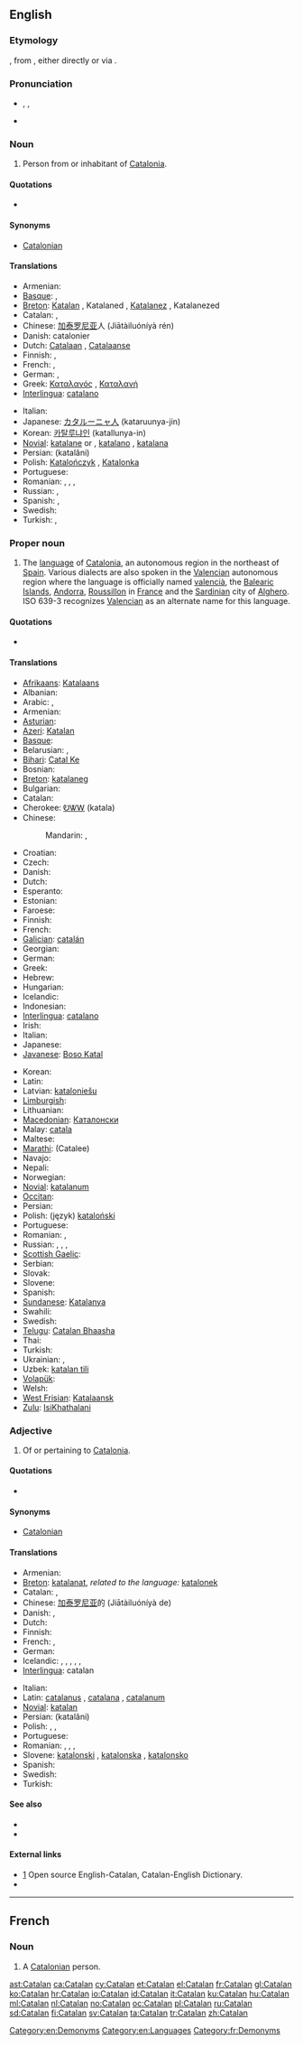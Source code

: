{{also|catalan|catalán}}
==English==
{{slim-wikipedia}}

===Etymology===
{{etyl|enm}} {{term|Catalane|lang=enm}}, from {{etyl|ca}} {{term|català|lang=ca}}, either directly or via {{etyl|es|-}} {{term|catalán|lang=es}}.

===Pronunciation===
* {{enPR|kăt'ə-lăn}}, {{IPA|/ˈkæ.tə.ˌlæn/}}, {{SAMPA|/"k{t@l{n/}}
* {{audio|En-us-Catalan.ogg|Audio (US)}}

===Noun===
{{en-noun}}

# Person from or inhabitant of [[Catalonia]].

====Quotations====
* {{seeCites}}

====Synonyms====
* [[Catalonian]]

====Translations====
{{trans-top|person from Catalonia}}
* Armenian: {{t|hy|կատալոնացի|tr=katalonac'i}}
* [[Basque]]: {{t|eu|kataluniar|xs=Basque}}, {{t+|eu|katalan|xs=Basque}}
* [[Breton]]: [[Katalan]] {{m}}, Katalaned {{p}}, [[Katalanez]] {{f}}, Katalanezed {{f|p}}
* Catalan: {{t+|ca|català|m}}, {{t+|ca|catalana|f}}
* Chinese: [[加泰罗尼亚]]人 (Jiātàiluóníyà rén)
* Danish: catalonier {{c}}
* Dutch: [[Catalaan]] {{m}}, [[Catalaanse]] {{f}}
* Finnish: {{t+|fi|katalaani}}, {{t+|fi|katalonialainen}}
* French: {{t+|fr|Catalan|m}}, {{t+|fr|Catalane|f}}
* German: {{t+|de|Katalane|m}}, {{t+|de|Katalanin|f}}
* Greek: [[Καταλανός]] {{m}}, [[Καταλανή]] {{f}}
* [[Interlingua]]: [[catalano]]
{{trans-mid}}
* Italian: {{t+|it|catalano}}
* Japanese: [[カタルーニャ人]] (kataruunya-jin)
* Korean: [[카탈루냐인]] (katallunya-in)
* [[Novial]]: [[katalane]] {{m}} or {{f}}, [[katalano]] {{m}}, [[katalana]] {{f}}
* Persian: {{fa-Arab|[[کاتالانی]]}} (katalâni)
* Polish: [[Katalończyk]] {{m}}, [[Katalonka]] {{f}}
* Portuguese: {{t+|pt|catalão|m}}
* Romanian: {{t+|ro|catalan|m}}, {{t+|ro|catalană|f}}, {{t-|ro|catalani|m|p}}, {{t-|ro|catalane|f|p}}
* Russian: {{t+|ru|каталонец|m|tr=katalon'éc}}, {{t+|ru|каталонка|f|tr=katalónka}}
* Spanish: {{t+|es|catalán|m}}, {{t-|es|catalana|f}}
* Swedish: {{t+|sv|katalan|c}}
* Turkish: {{t|tr|Katalan}}, {{t|tr|Katalonyalı}}
{{trans-bottom}}
{{interwiktionary|code=ca}}

===Proper noun===
{{en-proper noun}}

# The [[language]] of [[w:Catalonia|Catalonia]], an autonomous region in the northeast of [[Spain]]. Various dialects are also spoken in the [[w:Valencia|Valencia]]n autonomous region where the language is officially named [[valencià]], the [[w:Balearic Islands|Balearic Islands]], [[w:Andorra|Andorra]], [[w:Roussillon|Roussillon]] in [[w:France|France]] and the [[w:Sardinia|Sardinia]]n city of [[w:Alghero|Alghero]]. ISO 639-3 recognizes [[Valencian]] as an alternate name for this language.

====Quotations====
* {{seeCites}}

====Translations====
{{trans-top|the language of Catalonia}}
* [[Afrikaans]]: [[Katalaans]]
* Albanian: {{t|sq|Katalonisht|xs=Albanian}}
* Arabic: {{t|ar|القطلونية|f|tr=al-qaʈaluníya|sc=Arab}}, {{t|ar|الكتلانية|f|tr=al-katalaníya|sc=Arab}}
* Armenian: {{t-|hy|կատալաներեն|tr=katalaneren}}
* [[Asturian]]: {{t|ast|Catalán|xs=Asturian}}
* [[Azeri]]: [[Katalan]]
* [[Basque]]: {{t|eu|Katalan|xs=Basque}}
* Belarusian: {{t|be|каталонская мова|f|tr=katalónskaja móva|sc=Cyrl}}, {{t|be|каталонская|f|tr=katalónskaja|sc=Cyrl}}
* [[Bihari]]: [[Catal Ke]]
* Bosnian: {{t-|bs|katalonski}}
* [[Breton]]: [[katalaneg]] {{m}}
* Bulgarian: {{t-|bg|каталонски|tr=katalonski}}
* Catalan: {{t+|ca|català|m}}
* Cherokee: [[ᎧᏔᎳ]] (katala)
* Chinese:
*: Mandarin: {{t|zh|加泰羅尼亞語|sc=Hani}}, {{t|zh|加泰罗尼亚语|tr=Jiātàiluóníyǎ yǔ|sc=Hani}}
* Croatian: {{t-|hr|katalonski}}
* Czech: {{t+|cs|katalánsky}}
* Danish: {{t-|da|catalansk}}
* Dutch: {{t+|nl|Catalaans}}
* Esperanto: {{t+|eo|kataluna|xs=Esperanto}}
* Estonian: {{t-|et|katalaani}}
* Faroese: {{t|fo|Katalandskt}}
* Finnish: {{t+|fi|katalaani}}
* French: {{t+|fr|catalan|m}}
* [[Galician]]: [[catalán]]
* Georgian: {{t|ka|კატალანური|tr=katalanuri|sc=Geor}}
* German: {{t+|de|Katalanisch|n}}
* Greek: {{t|el|καταλανικά|n|p|tr=katalaniká|sc=Grek}}
* Hebrew: {{t|he|קטלונית|sc=Hebr}}
* Hungarian: {{t+|hu|katalán}}
* Icelandic: {{t+|is|katalónska}}
* Indonesian: {{t-|id|katalan|xs=Indonesian}}
* [[Interlingua]]: [[catalano]]
* Irish: {{t|ga|Catalóinis}}
* Italian: {{t+|it|catalano}}
* Japanese: {{t|ja|カタルーニャ語|tr=Katarūnya-go|sc=Jpan}}
* [[Javanese]]: [[Boso Katal]]
{{trans-mid}}
* Korean: {{t|ko|카탈로니아어|tr=Katallonia-eo|sc=Kore}}
* Latin: {{t-|la|catalana}}
* Latvian: [[kataloniešu]]
* [[Limburgish]]: {{t|li|Katteläönsj|n|xs=Limburgish}}
* Lithuanian: {{t+|lt|katalonų|xs=Lithuanian}}
* [[Macedonian]]: [[Каталонски]]
* Malay: [[catala]]
* Maltese: {{t-|mt|katalan|xs=Maltese}}
* [[Marathi]]: (Catalee)
* Navajo: {{tø|nv|Kʼatalą́ą́ bizaad}}
* Nepali: {{t|ne|क्याटालन|sc=Deva}}
* Norwegian: {{t|no|katalansk}}
* [[Novial]]: [[katalanum]]
* [[Occitan]]: {{t+|oc|catalan|xs=Occitan}}
* Persian: {{t|fa|کاتالانی|tr=katalâni|sc=fa-Arab}}
* Polish: (język) [[kataloński]] {{m}}
* Portuguese: {{t+|pt|catalão}}
* Romanian: {{t-|ro|limba catalană|f}}, {{t+|ro|catalană|f}}
* Russian: {{t|ru|каталанский|m|tr=katalánskij|sc=Cyrl}}, {{t|ru|каталанский язык|m|tr=katalánskij jazýk|sc=Cyrl}}, {{t|ru|каталонский|m|tr=katalónskij|sc=Cyrl}}, {{t|ru|каталонский язык|m|tr=katalónskij jazýk|sc=Cyrl}}
* [[Scottish Gaelic]]: {{t-|gd|Catalanais|xs=Scottish Gaelic}}
* Serbian: {{t-|sr|katalonski|m}}
* Slovak: {{t|sk|katalánčina|f}}
* Slovene: {{t+|sl|katalonščina|f}}
* Spanish: {{t+|es|catalán}}
* [[Sundanese]]: [[Katalanya]]
* Swahili: {{t|sw|Kikatalan|xs=Swahili}}
* Swedish: {{t+|sv|katalanska}}
* [[Telugu]]: [[Catalan Bhaasha]]
* Thai: {{t|th|ภาษาคาตาลัน|tr=paasăa kaadtaalan|sc=Thai}}
* Turkish: {{t+|tr|Katalanca}}
* Ukrainian: {{t|uk|каталанська мова|f|tr=kataláns’ka móva|sc=Cyrl}}, {{t|uk|каталанська|f|tr=kataláns’ka|sc=Cyrl}}
* Uzbek: [[katalan tili]]
* [[Volapük]]: {{t+|vo|Katalonänapük|xs=Volapük}}
* Welsh: {{t|cy|Catalaneg|xs=Welsh}}
* [[West Frisian]]: [[Katalaansk]]
* [[Zulu]]: [[IsiKhathalani]]
{{trans-bottom}}

===Adjective===
{{en-adj|-}}

# Of or pertaining to [[Catalonia]].

====Quotations====
* {{seeCites}}

====Synonyms====
* [[Catalonian]]

====Translations====
{{trans-top|of or pertaining to Catalonia}}
* Armenian: {{t|hy|կատալոնական|tr=katalonakan}}
* [[Breton]]: [[katalanat]], ''related to the language:'' [[katalonek]]
* Catalan: {{t+|ca|català|m}}, {{t+|ca|catalana|f}}
* Chinese: [[加泰罗尼亚]]的 (Jiātàiluóníyà de)
* Danish: {{t|da|catalansk}}, {{t|da|catalonsk}}
* Dutch: {{t+|nl|Catalaans}}
* Finnish: {{t+|fi|katalonialainen}}
* French: {{t+|fr|catalan|m}}, {{t+|fr|catalane|f}}
* German: {{t+|de|katalanisch}}
* Icelandic: {{t|is|katalónskur|m}}, {{t|is|katalónsk|f}}, {{t|is|katalónskt|n}}, {{t|is|katalónskir|m|p}}, {{t|is|katalónskar|f|p}}, {{t|is|katalónsk|n|p}}
* [[Interlingua]]: catalan
{{trans-mid}}
* Italian: {{t+|it|catalano}}
* Latin: [[catalanus]] {{m}}, [[catalana]] {{f}}, [[catalanum]] {{n}}
* [[Novial]]: [[katalan]]
* Persian: {{fa-Arab|[[کاتالانی]]}} (katalâni)
* Polish: {{t+|pl|kataloński|m}}, {{t-|pl|katalońska|f}}, {{t-|pl|katalońskie|n}}
* Portuguese: {{t+|pt|catalão}}
* Romanian: {{t+|ro|catalan|m}}, {{t+|ro|catalană|f}}, {{t-|ro|catalani|m|p}}, {{t-|ro|catalane|f|p}}
* Slovene: [[katalonski]] {{m}}, [[katalonska]] {{f}}, [[katalonsko]] {{n}}
* Spanish: {{t+|es|catalán}}
* Swedish: {{t+|sv|katalansk}}
* Turkish: {{t|tr|Katalan}}
{{trans-bottom}}

====See also====
* {{langcat}}
* {{langlist}}

====External links====
* [http://www.catalandictionary.org/eng] Open source English-Catalan, Catalan-English Dictionary.
* {{ISO 639|link=Ethnologue|1code=ca|code=cat}}

[[Category:en:Demonyms]]
[[Category:en:Languages]]

----

==French==

===Noun===
{{fr-noun|m|f=Catalane}}

# A [[#English|Catalonian]] person.

[[Category:fr:Demonyms]]

[[ast:Catalan]]
[[ca:Catalan]]
[[cy:Catalan]]
[[et:Catalan]]
[[el:Catalan]]
[[fr:Catalan]]
[[gl:Catalan]]
[[ko:Catalan]]
[[hr:Catalan]]
[[io:Catalan]]
[[id:Catalan]]
[[it:Catalan]]
[[ku:Catalan]]
[[hu:Catalan]]
[[ml:Catalan]]
[[nl:Catalan]]
[[no:Catalan]]
[[oc:Catalan]]
[[pl:Catalan]]
[[ru:Catalan]]
[[sd:Catalan]]
[[fi:Catalan]]
[[sv:Catalan]]
[[ta:Catalan]]
[[tr:Catalan]]
[[zh:Catalan]]